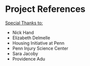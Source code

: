 # Project References

<ins> Special Thanks to:</ins>



<ul>
  <li> Nick Hand </li>
  <li> Elizabeth Delmelle</li>
  <li> Housing Initiative at Penn  </li>
  <li> Penn Injury Science Center  </li>
  <li> Sara Jacoby </li>
  <li> Providence Adu </li> 
  
</ul>

